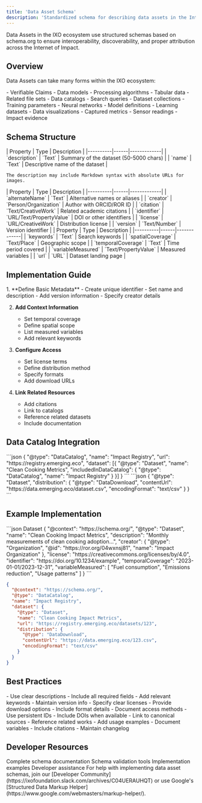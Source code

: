 ```yaml
---
title: 'Data Asset Schema'
description: 'Standardized schema for describing data assets in the Internet of Impact'
---
```


<Tip>
  Data Assets in the IXO ecosystem use structured schemas based on schema.org to ensure interoperability, discoverability, and proper attribution across the Internet of Impact.
</Tip>

## Overview

Data Assets can take many forms within the IXO ecosystem:

<CardGroup>
  <Card title="Structured Data" icon="table">
    - Verifiable Claims
    - Data models
    - Processing algorithms
    - Tabular data
  </Card>

  <Card title="Collections" icon="folder-tree">
    - Related file sets
    - Data catalogs
    - Search queries
    - Dataset collections
  </Card>

  <Card title="Machine Learning" icon="brain">
    - Training parameters
    - Neural networks
    - Model definitions
    - Learning datasets
  </Card>

  <Card title="Media Assets" icon="images">
    - Data visualizations
    - Captured metrics
    - Sensor readings
    - Impact evidence
  </Card>
</CardGroup>

## Schema Structure

<AccordionGroup>
  <Accordion title="Required Properties" icon="asterisk">
    | Property | Type | Description |
    |----------|------|-------------|
    | `description` | `Text` | Summary of the dataset (50-5000 chars) |
    | `name` | `Text` | Descriptive name of the dataset |

    The description may include Markdown syntax with absolute URLs for images.
  </Accordion>

  <Accordion title="Recommended Properties" icon="star">
    | Property | Type | Description |
    |----------|------|-------------|
    | `alternateName` | `Text` | Alternative names or aliases |
    | `creator` | `Person/Organization` | Author with ORCID/ROR ID |
    | `citation` | `Text/CreativeWork` | Related academic citations |
    | `identifier` | `URL/Text/PropertyValue` | DOI or other identifiers |
    | `license` | `URL/CreativeWork` | Distribution license |
    | `version` | `Text/Number` | Version identifier |
  </Accordion>

  <Accordion title="Optional Properties" icon="circle-plus">
    | Property | Type | Description |
    |----------|------|-------------|
    | `keywords` | `Text` | Search keywords |
    | `spatialCoverage` | `Text/Place` | Geographic scope |
    | `temporalCoverage` | `Text` | Time period covered |
    | `variableMeasured` | `Text/PropertyValue` | Measured variables |
    | `url` | `URL` | Dataset landing page |
  </Accordion>
</AccordionGroup>

## Implementation Guide

<Steps>
  1. **Define Basic Metadata**
     - Create unique identifier
     - Set name and description
     - Add version information
     - Specify creator details

  2. **Add Context Information**
     - Set temporal coverage
     - Define spatial scope
     - List measured variables
     - Add relevant keywords

  3. **Configure Access**
     - Set license terms
     - Define distribution method
     - Specify formats
     - Add download URLs

  4. **Link Related Resources**
     - Add citations
     - Link to catalogs
     - Reference related datasets
     - Include documentation
</Steps>

## Data Catalog Integration

<AccordionGroup>
  <Accordion title="Catalog Properties" icon="book">
    ```json
    {
      "@type": "DataCatalog",
      "name": "Impact Registry",
      "url": "https://registry.emerging.eco",
      "dataset": [{
        "@type": "Dataset",
        "name": "Clean Cooking Metrics",
        "includedInDataCatalog": {
          "@type": "DataCatalog",
          "name": "Impact Registry"
        }
      }]
    }
    ```
  </Accordion>

  <Accordion title="Download Options" icon="download">
    ```json
    {
      "@type": "Dataset",
      "distribution": {
        "@type": "DataDownload",
        "contentUrl": "https://data.emerging.eco/dataset.csv",
        "encodingFormat": "text/csv"
      }
    }
    ```
  </Accordion>
</AccordionGroup>

## Example Implementation

<CodeGroup>
  ```json Dataset
  {
    "@context": "https://schema.org/",
    "@type": "Dataset",
    "name": "Clean Cooking Impact Metrics",
    "description": "Monthly measurements of clean cooking adoption...",
    "creator": {
      "@type": "Organization",
      "@id": "https://ror.org/04wxnsj81",
      "name": "Impact Organization"
    },
    "license": "https://creativecommons.org/licenses/by/4.0",
    "identifier": "https://doi.org/10.1234/example",
    "temporalCoverage": "2023-01-01/2023-12-31",
    "variableMeasured": [
      "Fuel consumption",
      "Emissions reduction",
      "Usage patterns"
    ]
  }
  ```

  ```json Catalog Entry
  {
    "@context": "https://schema.org/",
    "@type": "DataCatalog",
    "name": "Impact Registry",
    "dataset": {
      "@type": "Dataset",
      "name": "Clean Cooking Impact Metrics",
      "url": "https://registry.emerging.eco/datasets/123",
      "distribution": {
        "@type": "DataDownload",
        "contentUrl": "https://data.emerging.eco/123.csv",
        "encodingFormat": "text/csv"
      }
    }
  }
  ```
</CodeGroup>

## Best Practices

<CardGroup>
  <Card title="Metadata Quality" icon="circle-check">
    - Use clear descriptions
    - Include all required fields
    - Add relevant keywords
    - Maintain version info
  </Card>

  <Card title="Data Access" icon="key">
    - Specify clear licenses
    - Provide download options
    - Include format details
    - Document access methods
  </Card>

  <Card title="Identifiers" icon="fingerprint">
    - Use persistent IDs
    - Include DOIs when available
    - Link to canonical sources
    - Reference related works
  </Card>

  <Card title="Documentation" icon="book">
    - Add usage examples
    - Document variables
    - Include citations
    - Maintain changelog
  </Card>
</CardGroup>

## Developer Resources

<CardGroup>
  <Card title="Schema Reference" icon="code" href="https://schema.org/Dataset">
    Complete schema documentation
  </Card>
  
  <Card title="Validation Tools" icon="check-double" href="https://validator.schema.org">
    Schema validation tools
  </Card>
  
  <Card title="Examples" icon="lightbulb" href="/guides/dev/examples">
    Implementation examples
  </Card>
  
  <Card title="Support" icon="headset" href="https://ixofoundation.slack.com/archives/C04UERAUHQT">
    Developer assistance
  </Card>
</CardGroup>

<Tip>
  For help with implementing data asset schemas, join our [Developer Community](https://ixofoundation.slack.com/archives/C04UERAUHQT) or use Google's [Structured Data Markup Helper](https://www.google.com/webmasters/markup-helper/).
</Tip>